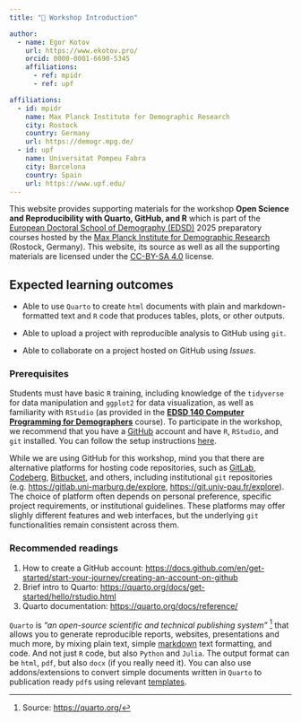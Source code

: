 ```yaml
---
title: "👋 Workshop Introduction"

author:
  - name: Egor Kotov
    url: https://www.ekotov.pro/
    orcid: 0000-0001-6690-5345
    affiliations:
      - ref: mpidr
      - ref: upf

affiliations:
  - id: mpidr
    name: Max Planck Institute for Demographic Research
    city: Rostock
    country: Germany
    url: https://demogr.mpg.de/
  - id: upf
    name: Universitat Pompeu Fabra
    city: Barcelona
    country: Spain
    url: https://www.upf.edu/
---
```


This website provides supporting materials for the workshop **Open Science and Reproducibility with Quarto, GitHub, and R** which is part of the [European Doctoral School of Demography (EDSD)](https://www.eaps.nl/edsd/About-EDSD){target="_blank"} 2025 preparatory courses hosted by the [Max Planck Institute for Demographic Research](https://demogr.mpg.de/){target="_blank"} (Rostock, Germany). This website, its source as well as all the supporting materials are licensed under the [CC-BY-SA 4.0](https://creativecommons.org/licenses/by-sa/4.0/) license.



## Expected learning outcomes

- Able to use `Quarto` to create `html` documents with plain and markdown-formatted text and `R` code that produces tables, plots, or other outputs.

- Able to upload a project with reproducible analysis to GitHub using `git`.

- Able to collaborate on a project hosted on GitHub using *Issues*.


### Prerequisites
Students must have basic `R` training, including knowledge of the `tidyverse` for data manipulation and `ggplot2` for data visualization, as well as familiarity with `RStudio` (as provided in the [**EDSD 140 Computer Programming for Demographers**](https://github.com/christiandudel/EDSD2025){target="_blank"} course). To participate in the workshop, we recommend that you have a [GitHub](https://github.com/){target="_blank"} account and have `R`, `RStudio`, and `git` installed. You can follow the setup instructions [here](setup.qmd).

::: callout-note
While we are using GitHub for this workshop, mind you that there are alternative platforms for hosting code repositories, such as [GitLab](https://gitlab.com/){target="_blank"}, [Codeberg](https://codeberg.org/){target="_blank"}, [Bitbucket](https://bitbucket.org/){target="_blank"}, and others, including institutional `git` repositories (e.g. [https://gitlab.uni-marburg.de/explore](https://gitlab.uni-marburg.de/explore), [https://git.univ-pau.fr/explore](https://git.univ-pau.fr/explore)). The choice of platform often depends on personal preference, specific project requirements, or institutional guidelines. These platforms may offer slighly different features and web interfaces, but the underlying `git` functionalities remain consistent across them.
:::


### Recommended readings
1. How to create a GitHub account: [https://docs.github.com/en/get-started/start-your-journey/creating-an-account-on-github](https://docs.github.com/en/get-started/start-your-journey/creating-an-account-on-github)
2. Brief intro to Quarto: [https://quarto.org/docs/get-started/hello/rstudio.html](https://quarto.org/docs/get-started/hello/rstudio.html)
3. Quarto documentation: [https://quarto.org/docs/reference/](https://quarto.org/docs/reference/)


`Quarto` is *"an open-source scientific and technical publishing system"* [^1] that allows you to generate reproducible reports, websites, presentations and much more, by mixing plain text, simple [markdown](https://quarto.org/docs/authoring/markdown-basics.html){target="_blank"} text formatting, and code. And not just `R` code, but also `Python` and `Julia`. The output format can be `html`, `pdf`, but also `docx` (if you really need it). You can also use addons/extensions to convert simple documents written in `Quarto` to publication ready `pdf`s using relevant [templates](https://quarto.org/docs/extensions/listing-journals.html){target="_blank"}.

[^1]: Source: <https://quarto.org/>
